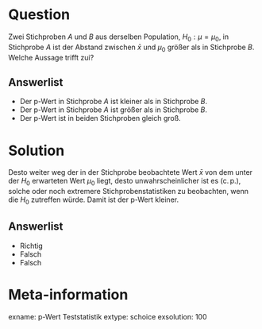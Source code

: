 Question
========

Zwei Stichproben $A$ und $B$ aus derselben Population, $H_0: \mu = \mu_0$, in Stichprobe $A$ ist der Abstand zwischen $\bar{x}$ und $\mu_0$ größer als in Stichprobe $B$.
Welche Aussage trifft zui?

Answerlist
----------
* Der p-Wert in Stichprobe $A$ ist kleiner als in Stichprobe $B$.
* Der p-Wert in Stichprobe $A$ ist größer als in Stichprobe $B$.
* Der p-Wert ist in beiden Stichproben gleich groß.

Solution
========

Desto weiter weg der in der Stichprobe beobachtete Wert $\bar{x}$ von dem unter der $H_0$ erwarteten Wert $\mu_0$ liegt, desto unwahrscheinlicher ist es (c.$\,$p.), solche oder noch extremere Stichprobenstatistiken zu beobachten, wenn die $H_0$ zutreffen würde.
Damit ist der p-Wert kleiner.

Answerlist
----------
* Richtig
* Falsch
* Falsch

Meta-information
================
exname: p-Wert Teststatistik
extype: schoice
exsolution: 100